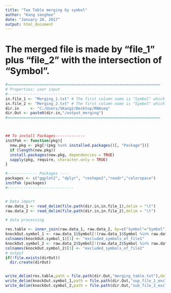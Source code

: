 ```yaml
---
title: "Two Table merging by symbol"
author: "Kang sanghee"
date: "January 20, 2017"
output: html_document
---
```


# The merged file is made by "file_1" plus "file_2" with the intersection of "Symbol".

```r

#===================================================================
# Properties: user input
#-------------------------------------------------------------------
in.file_1 <- "Merging_1.txt" # The first column name is "Symbol" which gonna be the key for merging
in.file_2 <- "Merging_2.txt" # The first column name is "Symbol" which gonna be the key for merging
dir.in     <- "C:/Users/SKang2/Desktop/RNAseq"
dir.Out <- paste0(dir.in,"/output_merging")
#===================================================================



## To install Packages-------------
instPak <- function(pkg){
  new.pkg <- pkg[!(pkg %in% installed.packages()[, "Package"])]
  if (length(new.pkg)) 
  install.packages(new.pkg, dependencies = TRUE)
  sapply(pkg, require, character.only = TRUE)
}

#------------- Packages ----
packages <- c("ggplot2", "dplyr", "reshape2","readr","colorspace")
instPak (packages) 
#-----------------------------


# Data import
raw.data_1 <- read_delim(file.path(dir.in,in.file_1),delim = "\t")
raw.data_2 <- read_delim(file.path(dir.in,in.file_2),delim = "\t")

# data processing

res.table <- inner_join(raw.data_1, raw.data_2, by=c("Symbol"="Symbol"))
knockOut.symbol_1 <- raw.data_1$Symbol[!(raw.data_1$Symbol %in% raw.data_2$Symbol)] %>% as.data.frame
colnames(knockOut.symbol_1)[1] <- "excluded_symbols_of_file1"
knockOut.symbol_2 <- raw.data_2$Symbol[!(raw.data_2$Symbol %in% raw.data_1$Symbol)] %>% as.data.frame
colnames(knockOut.symbol_2)[1] <- "excluded_symbols_of_file2"
# output
if(!file.exists(dirOut))
  dir.create(dirOut)


write_delim(res.table,path = file.path(dir.Out,"merging_table.txt"),delim = "\t",na = "")
write_delim(knockOut.symbol_1,path = file.path(dir.Out,"sup_file_1_excludedSymbols.txt"),delim = "\t",na = "")
write_delim(knockOut.symbol_2,path = file.path(dir.Out,"sub_file_2_excludedSymbols.txt"),delim = "\t",na = "")
```

